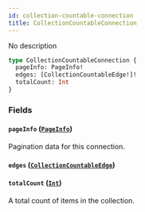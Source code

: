 ```yaml
---
id: collection-countable-connection
title: CollectionCountableConnection
---
```


No description

```graphql
type CollectionCountableConnection {
  pageInfo: PageInfo!
  edges: [CollectionCountableEdge!]!
  totalCount: Int
}
```

### Fields

#### `pageInfo` ([`PageInfo`](../../../developer/api-reference/objects/page-info))

Pagination data for this connection.

#### `edges` ([`CollectionCountableEdge`](../../../developer/api-reference/objects/collection-countable-edge))

#### `totalCount` ([`Int`](../../../developer/api-reference/scalars/int))

A total count of items in the collection.

